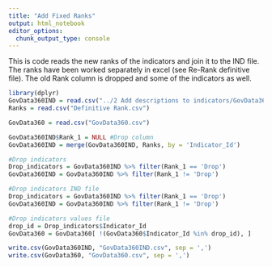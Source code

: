 ```yaml
---
title: "Add Fixed Ranks"
output: html_notebook
editor_options: 
  chunk_output_type: console
---
```


This is code reads the new ranks of the indicators and join it to the IND file. The ranks have been worked separately in excel (see Re-Rank definitive file). The old Rank column is dropped and some of the indicators as well.

```r
library(dplyr)
GovData360IND = read.csv("../2 Add descriptions to indicators/GovData360IND_with_Description.csv",sep=",", header=TRUE)
Ranks = read.csv("Definitive Rank.csv")

GovData360 = read.csv("GovData360.csv")
```

```r
GovData360IND$Rank_1 = NULL #Drop column
GovData360IND = merge(GovData360IND, Ranks, by = 'Indicator_Id')

#Drop indicators
Drop_indicators = GovData360IND %>% filter(Rank_1 == 'Drop')
GovData360IND = GovData360IND %>% filter(Rank_1 != 'Drop')
```

```r
#Drop indicators IND file
Drop_indicators = GovData360IND %>% filter(Rank_1 == 'Drop')
GovData360IND = GovData360IND %>% filter(Rank_1 != 'Drop')

#Drop indicators values file
drop_id = Drop_indicators$Indicator_Id
GovData360 = GovData360[ !(GovData360$Indicator_Id %in% drop_id), ]
```

```r
write.csv(GovData360IND, "GovData360IND.csv", sep = ',')
write.csv(GovData360, "GovData360.csv", sep = ',')
```



